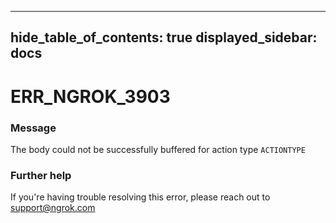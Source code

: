 

---
hide_table_of_contents: true
displayed_sidebar: docs
---


# ERR_NGROK_3903

### Message
The body could not be successfully buffered for action type `ACTIONTYPE`

<ErrorDetails />



### Further help
If you're having trouble resolving this error, please reach out to [support@ngrok.com](mailto:support@ngrok.com?subject=Help%20with%20ERR_NGROK_3903)

